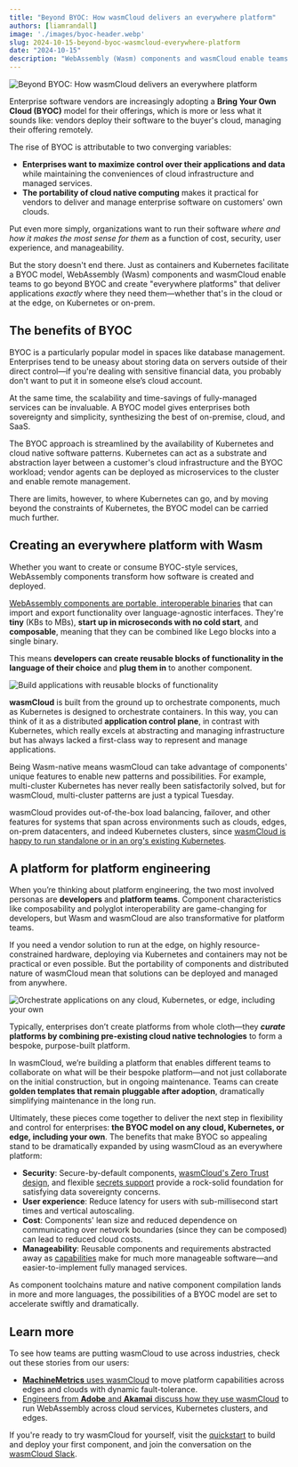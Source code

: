 ```yaml
---
title: "Beyond BYOC: How wasmCloud delivers an everywhere platform"
authors: [liamrandall]
image: './images/byoc-header.webp'
slug: 2024-10-15-beyond-byoc-wasmcloud-everywhere-platform
date: "2024-10-15"
description: "WebAssembly (Wasm) components and wasmCloud enable teams to go beyond BYOC and create everywhere platforms that deliver applications exactly where they need them."
---
```


![Beyond BYOC: How wasmCloud delivers an everywhere platform](./images/byoc-header.webp)

Enterprise software vendors are increasingly adopting a **Bring Your Own Cloud (BYOC)** model for their offerings, which is more or less what it sounds like: vendors deploy their software to the buyer's cloud, managing their offering remotely.

The rise of BYOC is attributable to two converging variables:

- **Enterprises want to maximize control over their applications and data** while maintaining the conveniences of cloud infrastructure and managed services.
- **The portability of cloud native computing** makes it practical for vendors to deliver and manage enterprise software on customers' own clouds.

Put even more simply, organizations want to run their software *where and how it makes the most sense for them* as a function of cost, security, user experience, and manageability.

But the story doesn't end there. Just as containers and Kubernetes facilitate a BYOC model, WebAssembly (Wasm) components and wasmCloud enable teams to go beyond BYOC and create "everywhere platforms" that deliver applications *exactly* where they need them—whether that's in the cloud or at the edge, on Kubernetes or on-prem.

## The benefits of BYOC

BYOC is a particularly popular model in spaces like database management. Enterprises tend to be uneasy about storing data on servers outside of their direct control—if you're dealing with sensitive financial data, you probably don't want to put it in someone else’s cloud account.

At the same time, the scalability and time-savings of fully-managed services can be invaluable. A BYOC model gives enterprises both sovereignty and simplicity, synthesizing the best of on-premise, cloud, and SaaS.

The BYOC approach is streamlined by the availability of Kubernetes and cloud native software patterns. Kubernetes can act as a substrate and abstraction layer between a customer's cloud infrastructure and the BYOC workload; vendor agents can be deployed as microservices to the cluster and enable remote management.

There are limits, however, to where Kubernetes can go, and by moving beyond the constraints of Kubernetes, the BYOC model can be carried much further.

## Creating an everywhere platform with Wasm

Whether you want to create or consume BYOC-style services, WebAssembly components transform how software is created and deployed.

[WebAssembly components are portable, interoperable binaries](/docs/concepts/components) that can import and export functionality over language-agnostic interfaces. They're **tiny** (KBs to MBs), **start up in microseconds with no cold start**, and **composable**, meaning that they can be combined like Lego blocks into a single binary. 

This means **developers can create reusable blocks of functionality in the language of their choice** and **plug them in** to another component.

![Build applications with reusable blocks of functionality](./images/build.png)

**wasmCloud** is built from the ground up to orchestrate components, much as Kubernetes is designed to orchestrate containers. In this way, you can think of it as a distributed **application control plane**, in contrast with Kubernetes, which really excels at abstracting and managing infrastructure but has always lacked a first-class way to represent and manage applications.

Being Wasm-native means wasmCloud can take advantage of components' unique features to enable new patterns and possibilities. For example, multi-cluster Kubernetes has never really been satisfactorily solved, but for wasmCloud, multi-cluster patterns are just a typical Tuesday. 

wasmCloud provides out-of-the-box load balancing, failover, and other features for systems that span across environments such as clouds, edges, on-prem datacenters, and indeed Kubernetes clusters, since [wasmCloud is happy to run standalone or in an org's existing Kubernetes](/docs/kubernetes).

## A platform for platform engineering

When you’re thinking about platform engineering, the two most involved personas are **developers** and **platform teams**. Component characteristics like composability and polyglot interoperability are game-changing for developers, but Wasm and wasmCloud are also transformative for platform teams. 

If you need a vendor solution to run at the edge, on highly resource-constrained hardware, deploying via Kubernetes and containers may not be practical or even possible. But the portability of components and distributed nature of wasmCloud mean that solutions can be deployed and managed from anywhere.

![Orchestrate applications on any cloud, Kubernetes, or edge, including your own](./images/orchestrate.png)

Typically, enterprises don’t create platforms from whole cloth—they ***curate* platforms by combining pre-existing cloud native technologies** to form a bespoke, purpose-built platform. 

In wasmCloud, we’re building a platform that enables different teams to collaborate on what will be their bespoke platform—and not just collaborate on the initial construction, but in ongoing maintenance. Teams can create **golden templates that remain pluggable after adoption**, dramatically simplifying maintenance in the long run. 

Ultimately, these pieces come together to deliver the next step in flexibility and control for enterprises: **the BYOC model on any cloud, Kubernetes, or edge, including your own**. The benefits that make BYOC so appealing stand to be dramatically expanded by using wasmCloud as an everywhere platform:

- **Security**: Secure-by-default components, [wasmCloud's Zero Trust design](https://www.notion.so/docs/hosts/security), and flexible [secrets support](https://www.notion.so/docs/concepts/secrets) provide a rock-solid foundation for satisfying data sovereignty concerns.
- **User experience**: Reduce latency for users with sub-millisecond start times and vertical autoscaling.
- **Cost**: Components' lean size and reduced dependence on communicating over network boundaries (since they can be composed) can lead to reduced cloud costs.
- **Manageability**: Reusable components and requirements abstracted away as [capabilities](https://www.notion.so/docs/concepts/capabilities) make for much more manageable software—and easier-to-implement fully managed services.

As component toolchains mature and native component compilation lands in more and more languages, the possibilities of a BYOC model are set to accelerate swiftly and dramatically.

## Learn more

To see how teams are putting wasmCloud to use across industries, check out these stories from our users:

- [**MachineMetrics** uses wasmCloud](https://youtu.be/fQdkNGZqYZA?feature=shared) to move platform capabilities across edges and clouds with dynamic fault-tolerance.
- [Engineers from **Adobe** and **Akamai** discuss how they use wasmCloud](https://www.youtube.com/live/B1Q_Xx5i6Ek?feature=shared) to run WebAssembly across cloud services, Kubernetes clusters, and edges.

If you're ready to try wasmCloud for yourself, visit the  [quickstart](https://www.notion.so/docs/tour/hello-world) to build and deploy your first component, and join the conversation on the [wasmCloud Slack](https://slack.wasmcloud.com/).